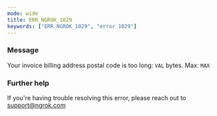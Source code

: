 ```yaml
---
mode: wide
title: ERR_NGROK_1029
keywords: ["ERR_NGROK_1029", "error 1029"]
---
```



### Message

Your invoice billing address postal code is too long: `VAL` bytes. Max: `MAX`

<ErrorDetails />

### Further help

If you're having trouble resolving this error, please reach out to [support@ngrok.com](mailto:support@ngrok.com?subject=Help%20with%20ERR_NGROK_1029)
